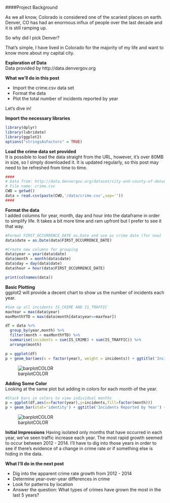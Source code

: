 
####Project Background  

As we all know, Colorado is considered one of the scariest places on earth. Denver, CO has had an enormous influx of people over the last decade and it is still ramping up. 

So why did I pick Denver?

That's simple, I have lived in Colorado for the majority of my life and want to know more about my capital city.

**Exploration of Data**  
Data provided by http://data.denvergov.org

**What we'll do in this post**

* Import the crime.csv data set
* Format the data
* Plot the total number of incidents reported by year

Let's dive in!  

**Import the necessary libraries**

```r
library(dplyr)
library(lubridate)
library(ggplot2)
options("stringsAsFactors" = TRUE)
```  
  
**Load the crime data set provided**  
It is possible to load the data straight from the URL, however, it's over 80MB in size, so I simply downloaded it. It is updated regularly, so this post may need to be refreshed from time to time.  

```r
####
# Data from: http://data.denvergov.org/dataset/city-and-county-of-denver-crime
# File name: crime.csv
CWD = getwd()
data = read.csv(paste(CWD,'/data/crime.csv',sep=''))
####
```  

**Format the data**  
I added columns for year, month, day and hour into the dataframe in order to simplify life. It takes a bit more time and ram upfront but I prefer to see it that way.  

```r
#Format FIRST_OCCURRENCE_DATE as.Date and use as crime date (for now)
data$date = as.Date(data$FIRST_OCCURRENCE_DATE)

#Create new columns for grouping
data$year = year(data$date)
data$month = month(data$date)
data$day = day(data$date)
data$hour = hour(data$FIRST_OCCURRENCE_DATE)

print(colnames(data))
```  

**Basic Plotting**  
ggplot2 will provide a decent chart to show us the number of incidents each year.   

```r
#Sum up all incidents IS_CRIME AND IS_TRAFFIC
maxYear = max(data$year)
maxMonthYTD = max(data$month[data$year==maxYear])

df = data %>%
  group_by(year,month) %>%
  filter(month < maxMonthYTD) %>%
  summarise(incidents = sum(IS_CRIME) + sum(IS_TRAFFIC)) %>%
  arrange(month)

p = ggplot(df)
p + geom_bar(aes(x = factor(year), weight = incidents)) + ggtitle('Incidents Reported by Year') + xlab('Year') + ylab('Incidents') + theme(plot.title = element_text(hjust = 0.5))

```  
![barplotCOLOR](http://stoltzmaniac.com/content/images/2016/11/crime-analysis-denver-part-1/crime-analysis-denver-part-1-plot1.png)

**Adding Some Color**  
Looking at the same plot but adding in colors for each month of the year.

```r
#Stack bars in colors to view individual months
p = ggplot(df,aes(x=factor(year),y=incidents,fill=factor(month)))
p + geom_bar(stat='identity') + ggtitle('Incidents Reported by Year') + xlab('Year') + ylab('Incidents') + theme(plot.title = element_text(hjust = 0.5)) + guides(fill = guide_legend(title='Month'))
```  

![barplotCOLOR](http://stoltzmaniac.com/content/images/2016/11/crime-analysis-denver-part-1/crime-analysis-denver-part-1-plot2.png)
  
**Initial Impressions**
Having isolated only months that have occurred in each year, we've seen traffic increase each year. The most rapid growth seemed to occur between 2012 - 2014. I'll have to dig into those years in order to see if there's evidence of a change in crime rate or if something else is hiding in the data.

**What I'll do in the next post**

* Dig into the apparent crime rate growth from 2012 - 2014
* Determine year-over-year differences in crime
* Look for patterns by location
* Answer the question: What types of crimes have grown the most in the last 5 years?